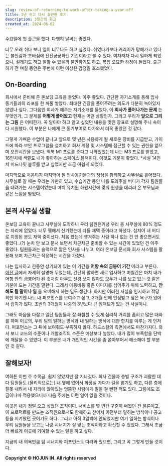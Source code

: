 ```yaml
---
slug: review-of-returning-to-work-after-taking-a-year-off
title: 1년 쉬고 다시 출근한 후기
description: 3일간의 회고
created_at: 2024-06-02
---
```


수요일에 첫 출근을 했다. 다행히 날씨는 좋았다.

너무 오래 쉬다 보니 일이 너무나도 하고 싶었다. 쉬었다기보다 커리어가 망해가고 있다는 불안감과 조바심에 전전긍긍하던 기간이라고 볼 수
있다. 여차저차 다시 일하게 되었으니, 설레기도 하고 잘할 수 있을까 불안하기도 하고. 복잡 오묘한 감정이 들었다. 출근하기 전 며칠 동안은
주변에 이런 이상한 감정을 호소했었다.

## **On-Boarding**

회사에서 준비해 준 온보딩 교육을 들었다. 아주 좋았다. 간단한 자기소개를 통해 입사 동기들과의 라포를 한 꺼풀 쌓았다. 최대한 긴장을
풀어주려는 의도가 다분히 녹아있지 않았나 싶다. 그다음엔 회사가 해주는 자기소개를 들었다. 이 **회사가 풀어나가는 문제** 는 무엇인가,
그 문제를 **어떻게 풀어왔고** 현재는 어떤 상황인가. 그리고 우리가 **앞으로 그리는 그림** 은 어떠한가. 꼭 알아야 하고 알고 싶었던
내용을 멋진 장표로 설명해 주니 속이 다 시원했다. 이 부분은 나에게 큰 동기부여로 다가와서 더욱 좋았던 것 같다.

그렇게 가벼운 수업이 끝나고 앞으로 몇 년은 사용하게 될 새로운 장비를 지급받고, 가이드에 따라 보안 프로그램을 설치하고 회사 계정 및
시스템에 접근할 수 있는 권한을 얻으며 오전시간을 보냈다. 맥북 M1 프로를 준다고 나와있었는데 나는 M3 프로를 받았고, 16인치에 색깔도
내가 좋아하는 스페이스 블랙이다. 이것도 기분이 좋았다. \*사실 14인치 미드나잇 블루를 받고 싶었지만 조금 아쉽게 되었다.

마지막으로 처음이자 마지막이 될 입사동기들과의 점심을 함께하고 사무실로 흩어졌다. 사무실로 갈 때는 우리는 가만히 있고, 수습기간 동안 나를
도와주실 버디가 각자 팀원들을 데려가는 시스템이었는데 마치 유치원 하원시간에 맞춰 원생을 데리러 온 부모님과 같은 느낌을 받았다.

## **본격 사무실 생활**

온보딩 교육이 끝나고 사무실에 도착하니 우리 팀원은커녕 우리 층 사무실에 80% 정도는 자리에 없었다. 너무 휑해서 신기했는데 다들 재택
중이라고 하셨다. 심지어 내 버디로 지정된 분도 재택 중이셨다. 처음 왔는데 챙겨주는 사람 하나 없는 건 안 좋으면서도 좋았다..(?) 눈치
안 보고 문서 보면서 차근차근 준비할 수 있는 시간이 있었던 건 아주 좋았다. 팀원들과는 슬랙으로 짧은 인사를 나누고, 여러 온보딩 문서와
회사 시스템을 활용해 보며 차근차근 적응하는 시간을 가졌다.

나는 입사하고 한동안 상기되어 있는 이 기간을 **어항 속의 금붕어 기간** 이라고 부른다. [이전 글](https://brunch.co.kr/@dlsghwns/146)에서 자세히 설명해 두었는데, 간단히 말하면 새로 입사하고 며칠간은 마치
내가 어항 안의 금붕어가 된 것처럼 아무도 신경 쓰지 않아도 모두가 나를 보고 있는 것 같은 기분이 드는 기간을 말한다. 그래서 아등바등
좋은 이미지를 심어주기 위해 노력하고, **안 해도 될 말이나 일** 을 오버해서 하는 일도 생긴다. 하지만 이러한 사실을 인지하고 적당히만
하기엔 나도 내 퍼포먼스를 보여주고 싶고, 3개월 안에 인정받고 싶은 욕구가 있어서 쉽지가 않다. 초반의 3개월이 나중의 3년보다 큰
임팩트가 있는 건 사실이니.

그래도 마음을 다잡고 일단 팀원들과 잘 화합할 수 있게 심리적 거리를 좁히고 많은 대화를 하며 이곳의, 우리 팀의 일하는 방식과 내 일하는
방식에 대한 합치를 이루는 게 먼저다. 퍼포먼스는 그 뒤에 보여줘도 부족하지 않다. 하드스킬의 측면에서도 마찬가지다. 와서 보니 코드의
수준이나 개발조직의 수준은 예상보다 높았다. 내가 많이 부족함을 단박에 깨달을 수 있었다. 이 부분은 내가 개인적인 시간을 좀 쏟아부어서
해소해야 할 부분인 것 같다.

## **잘해보자!**

여하튼 이번 주 수목금. 쉽지 않았지만 잘 지나갔다. 회사 건물과 층별 구조가 괴랄한 데다 팀원들도 (물리적으로는) 내 옆에 없어서 화장실
가다가 길을 잃기도 하고, 다른 층에 잘못 내려서 내 자리에 앉아있는 엉뚱한 사람에게 말을 걸 뻔한 적도 있다. 그럼에도 조금이나마
적응했으니까 다음 주에는 이런 일이 없을 것이다.

이곳은 내가 정말 오고 싶었던 조직이다. 서비스를 몇 년간 꾸준히 써왔던 건 물론이고, 이 프로덕트를 만드는 조직원으로서도 함께하고 싶어서
이전부터 일하는 방식이나 공고 등을 지켜봤던 곳이기도 하다. 그리고 아직 3일밖에 안되었지만 여기 일하는 방식이나 우리 팀원들을 보고는 나랑
시너지가 잘 맞는 조직이라고 확신할 수 있었다. 그래서 조금 더 빠르게 이곳에 기여할 수 있는 일을 하고 싶다.

지금의 내 의욕만큼 팀 시너지와 퍼포먼스도 따라와 줬으면, 그리고 꼭 그렇게 만들 것이다.


**Copyright © HOJUN IN. All rights reserved**